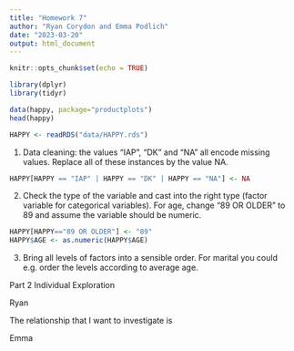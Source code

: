 ```yaml
---
title: "Homework 7"
author: "Ryan Corydon and Emma Podlich"
date: "2023-03-20"
output: html_document
---
```


```r
knitr::opts_chunk$set(echo = TRUE)
```


```r
library(dplyr)
library(tidyr)
```


```r
data(happy, package="productplots")
head(happy)
```
```r
HAPPY <- readRDS("data/HAPPY.rds")
```



1. Data cleaning: the values “IAP”, “DK” and “NA” all encode missing values. Replace all of these instances by the value NA.

```r
HAPPY[HAPPY == "IAP" | HAPPY == "DK" | HAPPY == "NA"] <- NA
```


2. Check the type of the variable and cast into the right type (factor variable for categorical variables). For age, change “89 OR OLDER” to 89 and assume the variable should be numeric.

```r
HAPPY[HAPPY=="89 OR OLDER"] <- "89"
HAPPY$AGE <- as.numeric(HAPPY$AGE)
```



3. Bring all levels of factors into a sensible order. For marital you could e.g. order the levels according to average age.






Part 2 Individual Exploration

Ryan

The relationship that I want to investigate is 






Emma